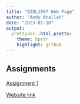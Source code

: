 ```yaml
---
title: "BIOL1007 Web Page"
author: "Andy Atallah"
date: "2023-01-10"
output:
  prettydoc::html_pretty:
    theme: hpstr
    highlight: github
---
```


## Assignments

[Assignment 1](Assignment1.html)

[Website link](https://amazon.com)




